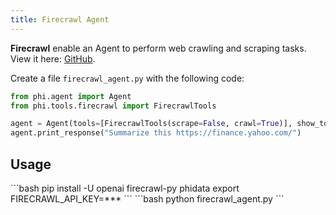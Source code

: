 ```yaml
---
title: Firecrawl Agent
---
```


**Firecrawl** enable an Agent to perform web crawling and scraping tasks.
View it here: [GitHub](https://github.com/mendableai/firecrawl).

Create a file `firecrawl_agent.py` with the following code:

```python firecrawl_agent.py
from phi.agent import Agent
from phi.tools.firecrawl import FirecrawlTools

agent = Agent(tools=[FirecrawlTools(scrape=False, crawl=True)], show_tool_calls=True, markdown=True)
agent.print_response("Summarize this https://finance.yahoo.com/")
```

## Usage

<Steps>
  <Snippet file="create-venv-step.mdx" />

  <Step title="Install libraries">
    ```bash
    pip install -U openai firecrawl-py phidata
    export FIRECRAWL_API_KEY=***
    ```
  </Step>

  <Step title="Run the agent">
    ```bash
    python firecrawl_agent.py
    ```
  </Step>

</Steps>
